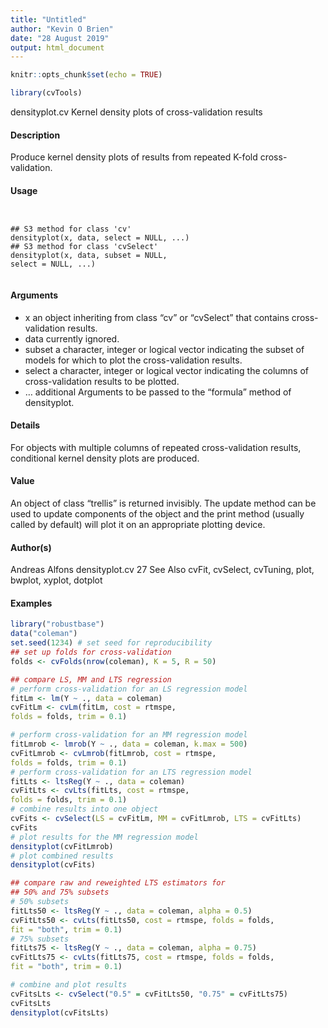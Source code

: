 ---
title: "Untitled"
author: "Kevin O Brien"
date: "28 August 2019"
output: html_document
---

```{r setup, include=FALSE}
knitr::opts_chunk$set(echo = TRUE)

library(cvTools)
```

densityplot.cv Kernel density plots of cross-validation results

#### Description 

Produce kernel density plots of results from repeated K-fold cross-validation.

#### Usage 
<pre><code>

## S3 method for class 'cv'
densityplot(x, data, select = NULL, ...)
## S3 method for class 'cvSelect'
densityplot(x, data, subset = NULL,
select = NULL, ...)

</code></pre>
#### Arguments 

* x an object inheriting from class "cv" or "cvSelect" that contains cross-validation results.
* data currently ignored.
* subset a character, integer or logical vector indicating the subset of models for which to plot the cross-validation results.
* select a character, integer or logical vector indicating the columns of cross-validation results to be plotted.
* ... additional  Arguments to be passed to the "formula" method of densityplot.

#### Details 

For objects with multiple columns of repeated cross-validation results, conditional kernel density
plots are produced.

#### Value
An object of class "trellis" is returned invisibly. The update method can be used to update components
of the object and the print method (usually called by default) will plot it on an appropriate
plotting device.

#### Author(s)
Andreas Alfons
densityplot.cv 27
See Also
cvFit, cvSelect, cvTuning, plot, bwplot, xyplot, dotplot

#### Examples 
```{r}

library("robustbase")
data("coleman")
set.seed(1234) # set seed for reproducibility
## set up folds for cross-validation
folds <- cvFolds(nrow(coleman), K = 5, R = 50)
```

```{r}
## compare LS, MM and LTS regression
# perform cross-validation for an LS regression model
fitLm <- lm(Y ~ ., data = coleman)
cvFitLm <- cvLm(fitLm, cost = rtmspe,
folds = folds, trim = 0.1)
```

```{r}
# perform cross-validation for an MM regression model
fitLmrob <- lmrob(Y ~ ., data = coleman, k.max = 500)
cvFitLmrob <- cvLmrob(fitLmrob, cost = rtmspe,
folds = folds, trim = 0.1)
# perform cross-validation for an LTS regression model
fitLts <- ltsReg(Y ~ ., data = coleman)
cvFitLts <- cvLts(fitLts, cost = rtmspe,
folds = folds, trim = 0.1)
# combine results into one object
cvFits <- cvSelect(LS = cvFitLm, MM = cvFitLmrob, LTS = cvFitLts)
cvFits
# plot results for the MM regression model
densityplot(cvFitLmrob)
# plot combined results
densityplot(cvFits)
```

```{r}
## compare raw and reweighted LTS estimators for
## 50% and 75% subsets
# 50% subsets
fitLts50 <- ltsReg(Y ~ ., data = coleman, alpha = 0.5)
cvFitLts50 <- cvLts(fitLts50, cost = rtmspe, folds = folds,
fit = "both", trim = 0.1)
# 75% subsets
fitLts75 <- ltsReg(Y ~ ., data = coleman, alpha = 0.75)
cvFitLts75 <- cvLts(fitLts75, cost = rtmspe, folds = folds,
fit = "both", trim = 0.1)

# combine and plot results
cvFitsLts <- cvSelect("0.5" = cvFitLts50, "0.75" = cvFitLts75)
cvFitsLts
densityplot(cvFitsLts)
```
